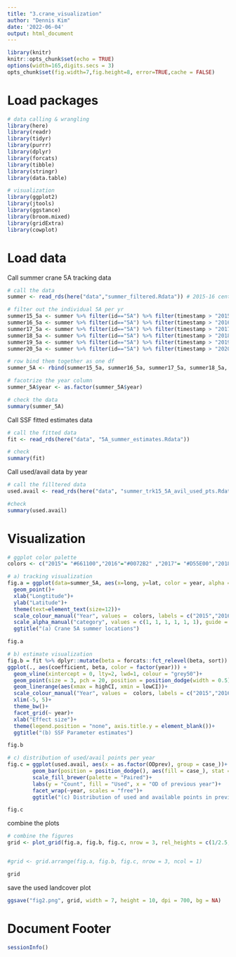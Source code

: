 ---
title: "3.crane_visualization"
author: "Dennis Kim"
date: '2022-06-04'
output: html_document
---

```{r setup, include=FALSE}
library(knitr)
knitr::opts_chunk$set(echo = TRUE)
options(width=165,digits.secs = 3)
opts_chunk$set(fig.width=7,fig.height=8, error=TRUE,cache = FALSE)
```

# Load packages 
```{r packages, message =FALSE, warning = FALSE}
# data calling & wrangling 
library(here)
library(readr)
library(tidyr)
library(purrr)
library(dplyr)
library(forcats)
library(tibble)
library(stringr)
library(data.table)

# visualization
library(ggplot2)
library(jtools)
library(ggstance)
library(broom.mixed)
library(gridExtra)
library(cowplot)
```

# Load data 

Call summer crane 5A tracking data
```{r call summer 5A tracking data}
# call the data
summer <- read_rds(here("data","summer_filtered.Rdata")) # 2015-16 centroids data 

# filter out the individual 5A per yr
summer15_5a <- summer %>% filter(id=="5A") %>% filter(timestamp > "2015-06-20 00:00:00" & timestamp < "2015-09-22 23:59:59")
summer16_5a <- summer %>% filter(id=="5A") %>% filter(timestamp > "2016-06-20 00:00:00" & timestamp < "2016-09-22 23:59:59")
summer17_5a <- summer %>% filter(id=="5A") %>% filter(timestamp > "2017-06-20 00:00:00" & timestamp < "2017-09-22 23:59:59")
summer18_5a <- summer %>% filter(id=="5A") %>% filter(timestamp > "2018-06-20 00:00:00" & timestamp < "2018-09-22 23:59:59")
summer19_5a <- summer %>% filter(id=="5A") %>% filter(timestamp > "2019-06-20 00:00:00" & timestamp < "2019-09-22 23:59:59")
summer20_5a <- summer %>% filter(id=="5A") %>% filter(timestamp > "2020-06-20 00:00:00" & timestamp < "2020-09-22 23:59:59")

# row bind them together as one df 
summer_5A <- rbind(summer15_5a, summer16_5a, summer17_5a, summer18_5a, summer19_5a, summer20_5a)

# facotrize the year column
summer_5A$year <- as.factor(summer_5A$year)

# check the data 
summary(summer_5A)
```

Call SSF fitted estimates data 
```{r SSF fitted estimates data}
# call the fitted data 
fit <- read_rds(here("data", "5A_summer_estimates.Rdata"))

# check 
summary(fit)
```

Call used/avail data by year 
```{r used avail data per yer }
# call the filltered data 
used.avail <- read_rds(here("data", "summer_trk15_5A_avil_used_pts.Rdata"))

#check 
summary(used.avail)
```


# Visualization
```{r visualization, fig.width= 4, fig.height= 4}
# ggplot color palette
colors <- c("2015"= "#661100","2016"="#0072B2" ,"2017"= "#D55E00","2018"= "#CC79A7","2019"="#E69F00", "2020"="#999933")

# a) tracking visualization 
fig.a = ggplot(data=summer_5A, aes(x=long, y=lat, color = year, alpha = year))+
  geom_point()+
  xlab("Longtitude")+
  ylab("Latitude")+
  theme(text=element_text(size=12))+
  scale_colour_manual("Year", values =  colors, labels = c("2015","2016","2017","2018","2019","2020"))+
  scale_alpha_manual("category", values = c(1, 1, 1, 1, 1, 1), guide = "none")+
  ggtitle("(a) Crane 5A summer locations")

fig.a

# b) estimate visualization
fig.b = fit %>% dplyr::mutate(beta = forcats::fct_relevel(beta, sort)) %>% 
ggplot(., aes(coefficient, beta, color = factor(year))) +
  geom_vline(xintercept = 0, lty=2, lwd=1, colour = "grey50")+
  geom_point(size = 3, pch = 20, position = position_dodge(width = 0.5))+
  geom_linerange(aes(xmax = highCI, xmin = lowCI))+
  scale_colour_manual("Year", values =  colors, labels = c("2015","2016","2017","2018","2019","2020"))+
  xlim(-5, 5)+
  theme_bw()+
  facet_grid(~ year)+
  xlab("Effect size")+
  theme(legend.position = "none", axis.title.y = element_blank())+
  ggtitle("(b) SSF Parameter estimates")

fig.b

# c) distribution of used/avail points per year 
fig.c = ggplot(used.avail, aes(x = as.factor(ODprev), group = case_))+
        geom_bar(position = position_dodge(), aes(fill = case_), stat = "count")+
        scale_fill_brewer(palette = "Paired")+
        labs(y = "Count", fill = "Used", x = "OD of previous year")+
        facet_wrap(~year, scales = "free")+
        ggtitle("(c) Distribution of used and available points in previous year's OD")

fig.c
```

combine the plots 
```{r combine the plots}
# combine the figures 
grid <- plot_grid(fig.a, fig.b, fig.c, nrow = 3, rel_heights = c(1/2.5, 1/2.5, 1/2))


#grid <- grid.arrange(fig.a, fig.b, fig.c, nrow = 3, ncol = 1)

grid
```

save the used landcover plot 
```{r save the plot}
ggsave("fig2.png", grid, width = 7, height = 10, dpi = 700, bg = NA)
```

# Document Footer 
```{r session info}
sessionInfo()
```